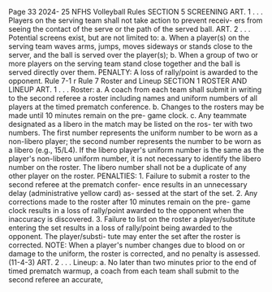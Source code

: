 Page 33 2024- 25 NFHS Volleyball Rules SECTION 5 SCREENING ART. 1 . . . Players on the serving team shall not take action to prevent receiv- ers from seeing the contact of the serve or the path of the served ball. ART. 2 . . . Potential screens exist, but are not limited to: a. When a player(s) on the serving team waves arms, jumps, moves sideways or stands close to the server, and the ball is served over the player(s); b. When a group of two or more players on the serving team stand close together and the ball is served directly over them. PENALTY: A loss of rally/point is awarded to the opponent. Rule 7-1 r Rule 7 Roster and Lineup SECTION 1 ROSTER AND LINEUP ART. 1 . . . Roster: a. A coach from each team shall submit in writing to the second referee a roster including names and uniform numbers of all players at the timed prematch conference. b. Changes to the rosters may be made until 10 minutes remain on the pre- game clock. c. Any teammate designated as a libero in the match may be listed on the ros- ter with two numbers. The first number represents the uniform number to be worn as a non-libero player; the second number represents the number to be worn as a libero (e.g., 15/L4). If the libero player's uniform number is the same as the player's non-libero uniform number, it is not necessary to identify the libero number on the roster. The libero number shall not be a duplicate of any other player on the roster. PENALTIES: 1. Failure to submit a roster to the second referee at the prematch confer- ence results in an unnecessary delay (administrative yellow card) as- sessed at the start of the set. 2. Any corrections made to the roster after 10 minutes remain on the pre- game clock results in a loss of rally/point awarded to the opponent when the inaccuracy is discovered. 3. Failure to list on the roster a player/substitute entering the set results in a loss of rally/point being awarded to the opponent. The player/substi- tute may enter the set after the roster is corrected. NOTE: When a player's number changes due to blood on or damage to the uniform, the roster is corrected, and no penalty is assessed. (11-4-3) ART. 2 . . . Lineup: a. No later than two minutes prior to the end of timed prematch warmup, a coach from each team shall submit to the second referee an accurate,
